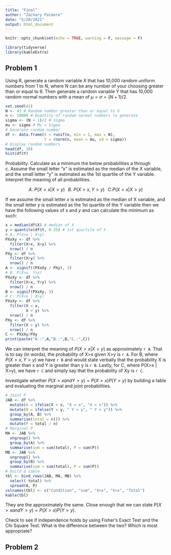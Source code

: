 ```yaml
---
title: "Final"
author: "Zachary Palmore"
date: "5/20/2021"
output: html_document
---
```


```r
knitr::opts_chunk$set(echo = TRUE, warning = F, message = F)
```

```r
library(tidyverse)
library(kableExtra)
```


## Problem 1

Using R, generate a random variable X that has 10,000 random uniform numbers from 1 to N, where N can be any number of your choosing greater than or equal to 6.  Then generate a random variable Y that has 10,000 random normal numbers with a mean of $\mu=\sigma=(N+1)/2.$


```r
set.seed(41)
N <- 41 # Random number greater than or equal to 6
n <- 10000 # Quantity of random normal numbers to generate
sigma <- (N + 1)/2 # Sigma
mu <- sigma # Mu = Sigma
# Generate random number
df <- data.frame(X = runif(n, min = 1, max = N), 
                 Y = rnorm(n, mean = mu, sd = sigma))
# Display random numbers
head(df, 10)
hist(df$Y)
```


Probability. Calculate as a minimum the below probabilities a through c.  Assume the small letter "x" is estimated as the median of the X variable, and the small letter "y" is estimated as the 1st quartile of the Y variable.  Interpret the meaning of all probabilities.

$$A. \ P(X>x | X>y) \hspace{8pt} B. \ P(X>x, Y>y) \hspace{8pt} C. P(X<x | X>y)$$

If we assume the small letter $x$ is estimated as the median of X variable, and the small letter $y$ is estimated as the 1st quartile of the Y variable then we have the following values of $x$ and $y$ and can calculate the minimum as such:

```r
x = median(df$X) # median of X
y = quantile(df$Y, 0.25) # 1st quartile of Y
# A. P(X>x | X>y)
PXxXy <- df %>% 
  filter(X>x, X>y) %>% 
  nrow() / n
PXy <- df %>% 
  filter(X>y) %>% 
  nrow() / n 
A <- signif((PXxXy / PXy), 3)
# B. P(X>x, Y>y)
PXxXy <- df %>% 
  filter(X>x, Y>y) %>% 
  nrow() / n
B <- signif(PXxXy, 3)
# C. P(X<x | X>y)
PXxXy <- df %>% 
  filter(X < x, 
         X > y) %>% 
  nrow() / n
PXy <- df %>% 
  filter(X > y) %>% 
  nrow() / n 
C <- PXxXy/PXy
print(paste("A.:",A,"B.:",B,"C.:",C))
```

We can interpret the meaning of $P(X>x | X>y)$ as approximately `r A`. That is to say (in words), the probability of X>x given X>y is `r A`. For B, where $P(X>x, Y>y)$ we have `r B` and would state verbally that the probability X is greater than x and Y is greater than y is `r B`. Lastly, for C, where P(X>x | X>y), we have `r C` and simply say that the probability of Xy is `r C`. 

Investigate whether $P(X>x and Y>y)=P(X>x)P(Y>y)$ by building a table and evaluating the marginal and joint probabilities. 

```r
# Joint P
JAB <- df %>% 
  mutate(A = ifelse(X > x, "X > x", "X < x")) %>% 
  mutate(B = ifelse(Y > y, " Y > y", " Y < y")) %>% 
  group_by(A, B) %>% 
  summarise(total = n()) %>% 
  mutate(P = total / n)
# Marginal P
MA <- JAB %>% 
  ungroup() %>% 
  group_by(A) %>% 
  summarise(sum = sum(total), P = sum(P))
MB <- JAB %>% 
  ungroup() %>% 
  group_by(B) %>% 
  summarise(sum = sum(total), P = sum(P))
# build a table
tbl <- bind_rows(JAB, MA, MB) %>% 
  select(-total) %>% 
  spread(A, P) 
colnames(tbl) <- c("Condition", "sum", "X<x", "X>x", "Total")
kable(tbl)
```


They are the approximately the same. Close enough that we can state $P(X>x and Y>y)=P(X>x)P(Y>y)$. 


Check to see if independence holds by using Fisher’s Exact Test and the Chi Square Test.  What is the difference between the two? Which is most appropriate?





## Problem 2 



